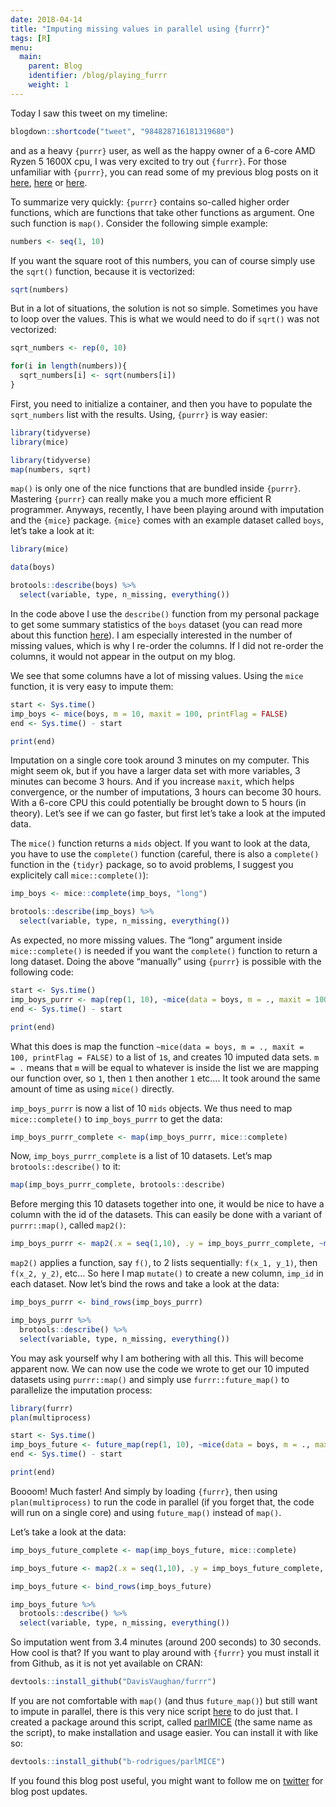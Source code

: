 ```yaml
---
date: 2018-04-14
title: "Imputing missing values in parallel using {furrr}"
tags: [R]
menu:
  main:
    parent: Blog
    identifier: /blog/playing_furrr
    weight: 1
---
```


Today I saw this tweet on my timeline:

```r
blogdown::shortcode("tweet", "984828716181319680")
```

and as a heavy `{purrr}` user, as well as the happy owner of a 6-core AMD Ryzen 5 1600X cpu,
I was very excited to try out `{furrr}`. For those unfamiliar with `{purrr}`, you can
read some of my previous blog posts on it [here](http://www.brodrigues.co/blog/2017-03-24-lesser_known_purrr/),
[here](http://www.brodrigues.co/blog/2017-03-29-make-ggplot2-purrr/) or
[here](http://www.brodrigues.co/blog/2018-01-19-mapping_functions_with_any_cols/).

To summarize very quickly: `{purrr}` contains so-called higher order functions, which are functions
that take other functions as argument. One such function is `map()`. Consider the following simple example:

```r
numbers <- seq(1, 10)
```

If you want the square root of this numbers, you can of course simply use the `sqrt()` function,
because it is vectorized:

```r
sqrt(numbers)
```

But in a lot of situations, the solution is not so simple. Sometimes you have to loop over the
values. This is what we would need to do if `sqrt()` was not vectorized:

```r
sqrt_numbers <- rep(0, 10)

for(i in length(numbers)){
  sqrt_numbers[i] <- sqrt(numbers[i])
}
```

First, you need to initialize a container, and then you have to populate the `sqrt_numbers` list with the results.
Using, `{purrr}` is way easier:

```r
library(tidyverse)
library(mice)
```

```r
library(tidyverse)
map(numbers, sqrt)
```

`map()` is only one of the nice functions that are bundled inside `{purrr}`. Mastering `{purrr}` can really make you a much
more efficient R programmer. Anyways, recently, I have been playing around with imputation and the `{mice}` package.
`{mice}` comes with an example dataset called `boys`, let's take a look at it:

```r
library(mice)

data(boys)

brotools::describe(boys) %>%
  select(variable, type, n_missing, everything())
```

In the code above I use the `describe()` function from my personal package to get some summary
statistics of the `boys` dataset (you can read more about this function
[here](http://www.brodrigues.co/blog/2018-04-10-brotools_describe)). I am especially interested in the number of
missing values, which is why I re-order the columns. If I did not re-order the columns, it would not appear in
the output on my blog.

We see that some columns have a lot of missing values. Using the `mice` function, it is very
easy to impute them:

```r
start <- Sys.time()
imp_boys <- mice(boys, m = 10, maxit = 100, printFlag = FALSE)
end <- Sys.time() - start

print(end)
```

Imputation on a single core took around 3 minutes on my computer. This might seem ok, but if you
have a larger data set with more variables, 3 minutes can become 3 hours. And if you increase `maxit`,
which helps convergence, or the number of imputations, 3 hours can become 30 hours. With a 6-core CPU
this could potentially be brought down to 5 hours (in theory). Let's see if we can go faster,
but first let's take a look at the imputed data.

The `mice()` function returns a `mids` object. If you want to look at the data, you have to use
the `complete()` function (careful, there is also a `complete()` function in the `{tidyr}` package,
so to avoid problems, I suggest you explicitely call `mice::complete()`):

```r
imp_boys <- mice::complete(imp_boys, "long")

brotools::describe(imp_boys) %>%
  select(variable, type, n_missing, everything())
```

As expected, no more missing values. The "long" argument inside `mice::complete()` is needed if you want the `complete()`
function to return a long dataset. Doing the above "manually" using `{purrr}` is possible with the following
code:

```r
start <- Sys.time()
imp_boys_purrr <- map(rep(1, 10), ~mice(data = boys, m = ., maxit = 100, printFlag = FALSE))
end <- Sys.time() - start

print(end)
```

What this does is map the function `~mice(data = boys, m = ., maxit = 100, printFlag = FALSE)`
to a list of `1`s, and creates 10 imputed data sets. `m = .` means that `m` will be equal to whatever is inside
the list we are mapping our function over, so `1`, then `1` then another `1` etc....
It took around the same amount of time as using `mice()` directly.

`imp_boys_purrr` is now a list of 10 `mids` objects. We thus need to map `mice::complete()`
to `imp_boys_purrr` to get the data:

```r
imp_boys_purrr_complete <- map(imp_boys_purrr, mice::complete)
```

Now, `imp_boys_purrr_complete` is a list of 10 datasets. Let's map `brotools::describe()` to it:

```r
map(imp_boys_purrr_complete, brotools::describe)
```

Before merging this 10 datasets together into one, it would be nice to have a column with the id of the datasets.
This can easily be done with a variant of `purrr::map()`, called `map2()`:

```r
imp_boys_purrr <- map2(.x = seq(1,10), .y = imp_boys_purrr_complete, ~mutate(.y, imp_id = as.character(.x)))
```

`map2()` applies a function, say `f()`, to 2 lists sequentially: `f(x_1, y_1)`, then `f(x_2, y_2)`, etc...
So here I map `mutate()` to create a new column, `imp_id` in each dataset. Now let's bind the rows and
take a look at the data:

```r
imp_boys_purrr <- bind_rows(imp_boys_purrr)

imp_boys_purrr %>%
  brotools::describe() %>%
  select(variable, type, n_missing, everything())
```

You may ask yourself why I am bothering with all this. This will become apparent now. We can now use
the code we wrote to get our 10 imputed datasets using `purrr::map()` and simply use `furrr::future_map()`
to parallelize the imputation process:

```r
library(furrr)
plan(multiprocess)

start <- Sys.time()
imp_boys_future <- future_map(rep(1, 10), ~mice(data = boys, m = ., maxit = 100, printFlag = FALSE))
end <- Sys.time() - start

print(end)
```

Boooom! Much faster! And simply by loading `{furrr}`, then using `plan(multiprocess)` to run the code in
parallel (if you forget that, the code will run on a single core) and using `future_map()` instead of `map()`.

Let's take a look at the data:

```r
imp_boys_future_complete <- map(imp_boys_future, mice::complete)

imp_boys_future <- map2(.x = seq(1,10), .y = imp_boys_future_complete, ~mutate(.y, imp_id = as.character(.x)))

imp_boys_future <- bind_rows(imp_boys_future)

imp_boys_future %>%
  brotools::describe() %>%
  select(variable, type, n_missing, everything())
```

So imputation went from 3.4 minutes (around 200 seconds) to 30 seconds. How cool is that? If you want to play around
with `{furrr}` you must install it from Github, as it is not yet available on CRAN:

```r
devtools::install_github("DavisVaughan/furrr")
```

If you are not comfortable with `map()` (and thus `future_map()`) but still want to impute in parallel, there is this
very nice script [here](https://github.com/gerkovink/parlMICE) to do just that. I created a package around this script,
called [parlMICE](https://github.com/b-rodrigues/parlMICE) (the same name as the script), to make installation and
usage easier. You can install it with like so:

```r
devtools::install_github("b-rodrigues/parlMICE")
```

If you found this blog post useful, you might want to follow me on [twitter](https://www.twitter.com/brodriguesco)
for blog post updates.